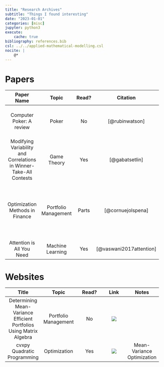 ```yaml
---
title: "Research Archives"
subtitle: "Things I found interesting"
date: "2023-01-01"
categories: [misc]
jupyter: python3
execute:
    cache: true
bibliography: references.bib
csl: ../../applied-mathematical-modelling.csl
nocite: |
    @*
---
```


# Papers

| Paper Name | Topic | Read? | Citation | Notes |
|:----------:|:-------:|:-----:|:--------:|:-----:|
| Computer Poker: A review | Poker | No | [@rubinwatson] | [Effective Hand Strength](https://en.wikipedia.org/wiki/Effective_hand_strength_algorithm) (EHS) Algorithm |
| Modifying Variability and Correlations in Winner-Take-All Contests | Game Theory | Yes | [@gabatsetlin] | Has applications in Riddler Game Theory Section |
| Optimization Methods in Finance | Portfolio Management | Parts | [@cornuejolspena] | pg. 143 Mean-Variance Optimization. Related to my [quant stack exchange post](https://quant.stackexchange.com/questions/74562/alternative-form-of-mean-variance-optimization-that-uses-standard-deviation) |
| Attention is All You Need | Machine Learning | Yes | [@vaswani2017attention] | Transformers |

# Websites

| Title | Topic | Read? | Link | Notes |
|:-----:|:-----:|:-----:|:----:|:-----:|
| Determining Mean-Variance Efficient Portfolios Using Matrix Algebra | Portfolio Management | No | [![](external-link-white.png)](https://bookdown.org/compfinezbook/introcompfinr/Determining-Mean-Variance-Effici.html) | |
| cvxpy Quadratic Programming | Optimization | Yes | [![](external-link-white.png)](https://www.cvxpy.org/examples/basic/quadratic_program.html)  | Mean-Variance Optimization |